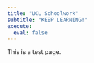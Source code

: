 ```yaml
---
title: "UCL Schoolwork"
subtitle: "KEEP LEARNING!"
execute: 
  eval: false
---
```


This is a test page.
